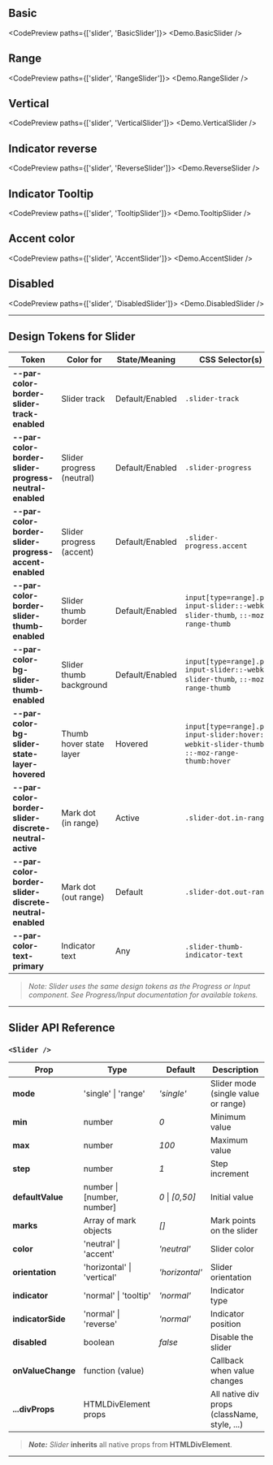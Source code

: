 
## Basic

<CodePreview paths={['slider', 'BasicSlider']}>
  <Demo.BasicSlider />
</CodePreview>

## Range

<CodePreview paths={['slider', 'RangeSlider']}>
  <Demo.RangeSlider />
</CodePreview>

## Vertical

<CodePreview paths={['slider', 'VerticalSlider']}>
  <Demo.VerticalSlider />
</CodePreview>

## Indicator reverse

<CodePreview paths={['slider', 'ReverseSlider']}>
  <Demo.ReverseSlider />
</CodePreview>

## Indicator Tooltip

<CodePreview paths={['slider', 'TooltipSlider']}>
  <Demo.TooltipSlider />
</CodePreview>

## Accent color

<CodePreview paths={['slider', 'AccentSlider']}>
  <Demo.AccentSlider />
</CodePreview>

## Disabled

<CodePreview paths={['slider', 'DisabledSlider']}>
  <Demo.DisabledSlider />
</CodePreview>

---

## Design Tokens for Slider

| **Token**                                              | **Color for**             | **State/Meaning** | **CSS Selector(s)**                                                                          |
| ------------------------------------------------------ | ------------------------- | ----------------- | -------------------------------------------------------------------------------------------- |
| **--par-color-border-slider-track-enabled**            | Slider track              | Default/Enabled   | `.slider-track`                                                                              |
| **--par-color-border-slider-progress-neutral-enabled** | Slider progress (neutral) | Default/Enabled   | `.slider-progress`                                                                           |
| **--par-color-border-slider-progress-accent-enabled**  | Slider progress (accent)  | Default/Enabled   | `.slider-progress.accent`                                                                    |
| **--par-color-border-slider-thumb-enabled**            | Slider thumb border       | Default/Enabled   | `input[type=range].par-input-slider::-webkit-slider-thumb`, `::-moz-range-thumb`             |
| **--par-color-bg-slider-thumb-enabled**                | Slider thumb background   | Default/Enabled   | `input[type=range].par-input-slider::-webkit-slider-thumb`, `::-moz-range-thumb`             |
| **--par-color-bg-slider-state-layer-hovered**          | Thumb hover state layer   | Hovered           | `input[type=range].par-input-slider:hover::-webkit-slider-thumb`, `::-moz-range-thumb:hover` |
| **--par-color-border-slider-discrete-neutral-active**  | Mark dot (in range)       | Active            | `.slider-dot.in-range`                                                                       |
| **--par-color-border-slider-discrete-neutral-enabled** | Mark dot (out range)      | Default           | `.slider-dot.out-range`                                                                      |
| **--par-color-text-primary**                           | Indicator text            | Any               | `.slider-thumb-indicator-text`                                                               |

> _Note: Slider uses the same design tokens as the Progress or Input component. See Progress/Input documentation for available tokens._

---

## Slider API Reference

### `<Slider />`

| **Prop**          | **Type**                   | **Default**     | **Description**                              |
| ----------------- | -------------------------- | --------------- | -------------------------------------------- |
| **mode**          | 'single' \| 'range'        | _'single'_      | Slider mode (single value or range)          |
| **min**           | number                     | _0_             | Minimum value                                |
| **max**           | number                     | _100_           | Maximum value                                |
| **step**          | number                     | _1_             | Step increment                               |
| **defaultValue**  | number \| [number, number] | _0_ \| _[0,50]_ | Initial value                                |
| **marks**         | Array of mark objects      | _[]_            | Mark points on the slider                    |
| **color**         | 'neutral' \| 'accent'      | _'neutral'_     | Slider color                                 |
| **orientation**   | 'horizontal' \| 'vertical' | _'horizontal'_  | Slider orientation                           |
| **indicator**     | 'normal' \| 'tooltip'      | _'normal'_      | Indicator type                               |
| **indicatorSide** | 'normal' \| 'reverse'      | _'normal'_      | Indicator position                           |
| **disabled**      | boolean                    | _false_         | Disable the slider                           |
| **onValueChange** | function (value)           |                 | Callback when value changes                  |
| **...divProps**   | HTMLDivElement props       |                 | All native div props (className, style, ...) |

> **_Note:_** _Slider_ **inherits** all native props from **HTMLDivElement**.

---

